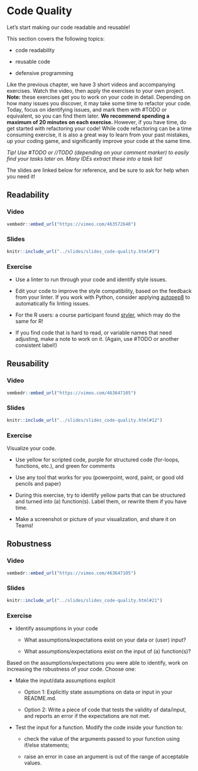 # Code Quality

Let's start making our code readable and reusable!

This section covers the following topics:

* code readability

* reusable code

* defensive programming

Like the previous chapter, we have 3 short videos and accompanying exercises. 
Watch the video, then apply the exercises to your own project.
**Note:** these exercises get you to work on your code in detail.
Depending on how many issues you discover, it may take some time to refactor your code.
Today, focus on identifying issues, and mark them with #TODO or equivalent, so you can find them later.
**We recommend spending a maximum of 20 minutes on each exercise.**
However, if you have time, do get started with refactoring your code!
While code refactoring can be a time consuming exercise, it is also a great way to learn from your past mistakes, up your coding game, and significantly improve your code at the same time.

_Tip! Use #TODO or //TODO (depending on your comment marker) to easily find your tasks later on. Many IDEs extract these into a task list!_

The slides are linked below for reference, and be sure to ask for help when you need it!

## Readability

### Video

```r
vembedr::embed_url("https://vimeo.com/463572640")
```

### Slides

```r
knitr::include_url("../slides/slides_code-quality.html#3")
```

### Exercise

* Use a linter to run through your code and identify style issues.

* Edit your code to improve the style compatibility, based on the feedback from your linter.
  If you work with Python, consider applying [autopep8](https://pypi.org/project/autopep8/) to automatically fix linting issues.

* For the R users: a course participant found [styler](https://styler.r-lib.org/), which may do the same for R!

* If you find code that is hard to read, or variable names that need adjusting, make a note to work on it.
  (Again, use #TODO or another consistent label!)

## Reusability

### Video

```r
vembedr::embed_url("https://vimeo.com/463647105")
```

### Slides

```r
knitr::include_url("../slides/slides_code-quality.html#12")
```

### Exercise

Visualize your code.

* Use yellow for scripted code, purple for structured code (for-loops, functions, etc.), and green for comments

* Use any tool that works for you (powerpoint, word, paint, or good old pencils and paper)

* During this exercise, try to identify yellow parts that can be structured and turned into (a) function(s). Label them, or rewrite them if you have time.

* Make a screenshot or picture of your visualization, and share it on Teams!

## Robustness

### Video

```r
vembedr::embed_url("https://vimeo.com/463647105")
```

### Slides

```r
knitr::include_url("../slides/slides_code-quality.html#21")
```

### Exercise

* Identify assumptions in your code
  
  * What assumptions/expectations exist on your data or (user) input?
  
  * What assumptions/expectations exist on the input of (a) function(s)?

Based on the assumptions/expectations you were able to identify, work on increasing the robustness of your code.
Choose one:

* Make the input/data assumptions explicit
  
  * Option 1: Explicitly state assumptions on data or input in your README.md.
  
  * Option 2: Write a piece of code that tests the validity of data/input, and reports an error if the expectations are not met.

* Test the input for a function. Modify the code inside your function to:
  
  * check the value of the arguments passed to your function using if/else statements;
  
  * raise an error in case an argument is out of the range of acceptable values.

